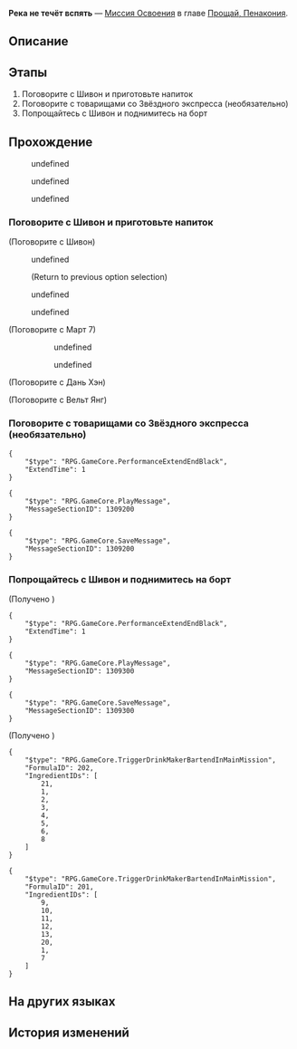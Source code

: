 {{Дополнить|Диалоги.}}
{{Миссия Инфобокс
|id              = 1034104
|Название        = 
|Изображение     = Миссия Освоения Река не течёт вспять.png
|Тип             = Миссия Освоения
|События         = 
|Глава           = Прощай, Пенакония
|Условия         = Завершена [[Миссия Освоения]] ''[[Всё о красавице]]''
|Персонажи       = Вельт; Дань Хэн; Март 7; Первопроходец; Шивон
|СтартЛокация    = [[Пенакония]] — [[Отель «Грёзы» (Мир грёз)]]
|Локации         = Отель «Грёзы» (Мир грёз)
|Предыдущая      = Всё о красавице
|Следующая       = Жизнь проплывает будто сон
|Награды         = Опыт Освоения*200; Звёздный нефрит*30; Утраченный кристалл*6; Часокредиты*100; Кредиты*20 000
}}
'''Река не течёт вспять''' — [[Миссия Освоения]] в главе [[Прощай, Пенакония]].

==Описание==
{{Описание|Перед отправкой на «Лучезарный шпат» экипаж Звёздного экспресса решил отдохнуть в баре Шивон. Воспользовавшись случаев, экипаж решил создать особый напиток для тех, кто отправился в лучшее будущее.}}

==Этапы==
# Поговорите с Шивон и приготовьте напиток
# Поговорите с товарищами со Звёздного экспресса (необязательно)
# Попрощайтесь с Шивон и поднимитесь на борт

==Прохождение==
{{Дополнить}}

<!--Unknown TalkSentence: 103411501-->
<!--Unknown TalkSentence: 103411502-->
<!--Unknown TalkSentence: 103411503-->
<!--Unknown TalkSentence: 103411504-->
<!--Unknown TalkSentence: 103411505-->
<!--Unknown TalkSentence: 103411506-->
<!--Unknown TalkSentence: 103411507-->
<!--Unknown TalkSentence: 103411508-->
<!--Unknown TalkSentence: 103411509-->
:{{Диалог|Стрелка}} undefined
:<!--Unknown TalkSentence: 103411511-->
:<!--Unknown TalkSentence: 103411512-->
:<!--Unknown TalkSentence: 103411513-->
:<!--Unknown TalkSentence: 103411514-->
:{{Диалог|Стрелка}} undefined
:<!--Unknown TalkSentence: 103411513-->
:<!--Unknown TalkSentence: 103411514-->
:{{Диалог|Стрелка}} undefined
<!--Unknown TalkSentence: 103411515-->
<!--Unknown TalkSentence: 103411516-->
{{Диалог Конец}}

===Поговорите с Шивон и приготовьте напиток===
{{Описание миссии|локация=Отель «Грёзы» (Мир грёз)|История Пенаконии подошла к заключению, и вы наконец-то можете провести свободное время с друзьями.<br />Экипаж Звёздного экспресса собрался в заведении Шивон и готовится смешать пару напитков в память о тех, кто лишился жизни, и вместе с тем отпраздновать возможность новой.}}
{{Диалог Начало}}

;(Поговорите с Шивон)
:{{tx}}
:{{Диалог|Разговор}} undefined
:<!--Unknown TalkSentence: 103411603-->
::{{tx}}
:;(Return to previous option selection)
:{{Диалог|Стрелка}} undefined
:<!--Unknown TalkSentence: 103411609-->
:<!--Unknown TalkSentence: 103411610-->
:{{Диалог|Выход}} undefined
:<!--Unknown TalkSentence: 103411607-->
::{{tx}}

;(Поговорите с Март 7)
<!--Unknown TalkSentence: 103412401-->
:<!--Unknown TalkSentence: 103412402-->
::{{Диалог|Стрелка}} undefined
::<!--Unknown TalkSentence: 103412404-->
::<!--Unknown TalkSentence: 103412405-->
::<!--Unknown TalkSentence: 103412406-->
::<!--Unknown TalkSentence: 103412407-->
::{{Диалог|Стрелка}} undefined
::<!--Unknown TalkSentence: 103412406-->
::<!--Unknown TalkSentence: 103412407-->
:::{{tx}}
:<!--Unknown TalkSentence: 103412406-->
:<!--Unknown TalkSentence: 103412407-->
:{{tx}}

;(Поговорите с Дань Хэн)
:{{tx}}
:{{tx}}

;(Поговорите с Вельт Янг)
:{{tx}}
:{{tx}}
{{Диалог Конец}}

===Поговорите с товарищами со Звёздного экспресса (необязательно)===
{{Диалог Начало}}
:{{tx}}
:{{tx}}
<pre>{
	"$type": "RPG.GameCore.PerformanceExtendEndBlack",
	"ExtendTime": 1
}</pre>
<pre>{
	"$type": "RPG.GameCore.PlayMessage",
	"MessageSectionID": 1309200
}</pre>
<pre>{
	"$type": "RPG.GameCore.SaveMessage",
	"MessageSectionID": 1309200
}</pre>
{{Диалог Конец}}

===Попрощайтесь с Шивон и поднимитесь на борт===
{{Описание миссии|локация=Отель «Грёзы» (Мир грёз)|История Пенаконии подошла к заключению, и вы наконец-то можете провести свободное время с друзьями.<br />Экипаж Звёздного экспресса собрался в заведении Шивон и готовится смешать пару напитков в память о тех, кто лишился жизни, и вместе с тем отпраздновать возможность новой.<br />Химеко прислала сообщение - вы можете взойти на корабль.}}
{{Диалог Начало}}

;(Получено {{Item|Вязкая сладость|20|x=1|text=Вязкая сладость}})
:{{tx}}
:{{tx}}
<pre>{
	"$type": "RPG.GameCore.PerformanceExtendEndBlack",
	"ExtendTime": 1
}</pre>
<pre>{
	"$type": "RPG.GameCore.PlayMessage",
	"MessageSectionID": 1309300
}</pre>
<pre>{
	"$type": "RPG.GameCore.SaveMessage",
	"MessageSectionID": 1309300
}</pre>

;(Получено {{Item|Горькие сны|20|x=1|text=Горькие сны}})
<pre>{
	"$type": "RPG.GameCore.TriggerDrinkMakerBartendInMainMission",
	"FormulaID": 202,
	"IngredientIDs": [
		21,
		1,
		2,
		3,
		4,
		5,
		6,
		8
	]
}</pre>
<pre>{
	"$type": "RPG.GameCore.TriggerDrinkMakerBartendInMainMission",
	"FormulaID": 201,
	"IngredientIDs": [
		9,
		10,
		11,
		12,
		13,
		20,
		1,
		7
	]
}</pre>
{{Диалог Конец}}

==На других языках==
{{На других языках
|en   = Rivers Run Without Return
|zhs  = 无回的河流
|zht  = 無回的河流
|ja   = 帰らざる河
|ko   = 돌아오지 않는 강
|es   = El río sin regreso
|fr   = Rivière sans retour
|ru   = Река не течёт вспять
|th   = สายน้ำไม่ไหลย้อนกลับ
|vi   = Dòng Chảy Không Trở Lại
|de   = Fluss ohne Rückkehr
|id   = Alir Sungai Tanpa Ujung
|pt   = O Rio Sem Retorno
}}

==История изменений==
{{История изменений|2.7}}

